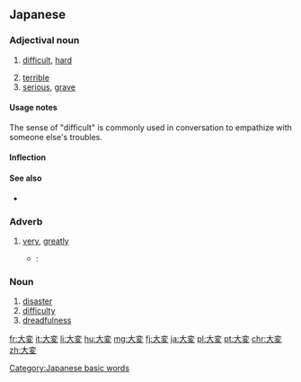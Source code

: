 ==Japanese==
{{ja-kanjitab|たい|へん|yomi=on}}

===Adjectival noun===
{{ja-adj|infl=na|たいへん}}

# [[difficult]], [[hard]]
#: {{ja-usex|それは大変ですね。|それ は たいへん です ね。|I'm sorry. That's tough.}}
# [[terrible]]
# [[serious]], [[grave]]

====Usage notes====
The sense of "difficult" is commonly used in conversation to empathize with someone else's troubles.

====Inflection====
{{ja-na|たいへん}}

====See also====
* {{ja-r|難しい|むずかしい}}

===Adverb===
{{ja-pos|たいへん|adverb}}

# [[very]], [[greatly]]
#* {{RQ:Botchan}}:
#*: {{ja-usex|何だか'''大変'''小さく見えた。|なんだか '''たいへん''' ちいさく みえた。|She looked very small.}}

===Noun===
{{ja-noun|たいへん}}

# [[disaster]]
# [[difficulty]]
# [[dreadfulness]]

[[Category:Japanese basic words]]

[[fr:大変]]
[[it:大変]]
[[li:大変]]
[[hu:大変]]
[[mg:大変]]
[[fj:大変]]
[[ja:大変]]
[[pl:大変]]
[[pt:大変]]
[[chr:大変]]
[[zh:大変]]